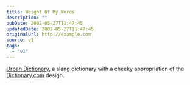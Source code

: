 ```yaml
---
title: Weight Of My Words
description: ""
pubDate: 2002-05-27T11:47:45
updatedDate: 2002-05-27T11:47:45
originalUrl: http://example.com
source: v1
tags:
  - "v1"
---
```


[Urban Dictionary][1], a slang dictionary with a cheeky appropriation of the [Dictionary.com][2] design.

[1]: http://www.urbandictionary.com/ "Urban Dictionary"
[2]: http://www.urbandictionary.com/ "Dictionary.com"
